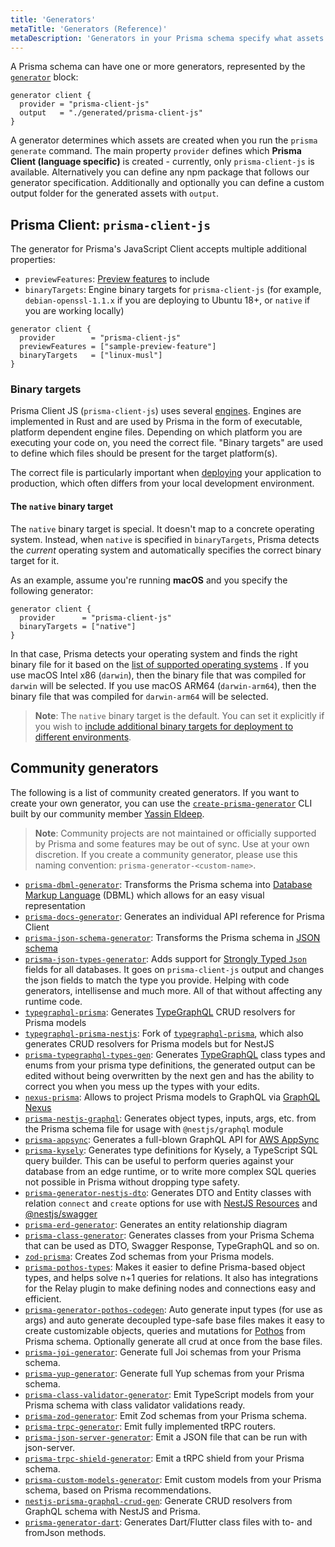 ```yaml
---
title: 'Generators'
metaTitle: 'Generators (Reference)'
metaDescription: 'Generators in your Prisma schema specify what assets are generated when the `prisma generate` command is invoked. This page explains how to configure generators.'
---
```


<TopBlock>

A Prisma schema can have one or more generators, represented by the [`generator`](/reference/api-reference/prisma-schema-reference#generator) <span class="api"></span> block:

```prisma
generator client {
  provider = "prisma-client-js"
  output   = "./generated/prisma-client-js"
}
```

A generator determines which assets are created when you run the `prisma generate` command. The main property `provider` defines which **Prisma Client (language specific)** is created - currently, only `prisma-client-js` is available. Alternatively you can define any npm package that follows our generator specification. Additionally and optionally you can define a custom output folder for the generated assets with `output`.

</TopBlock>

## Prisma Client: `prisma-client-js`

The generator for Prisma's JavaScript Client accepts multiple additional properties:

- `previewFeatures`: [Preview features](/concepts/components/preview-features) to include
- `binaryTargets`: Engine binary targets for `prisma-client-js` (for example, `debian-openssl-1.1.x` if you are deploying to Ubuntu 18+, or `native` if you are working locally)

```prisma
generator client {
  provider        = "prisma-client-js"
  previewFeatures = ["sample-preview-feature"]
  binaryTargets   = ["linux-musl"]
}
```

### Binary targets

Prisma Client JS (`prisma-client-js`) uses several [engines](https://github.com/prisma/prisma-engines). Engines are implemented in Rust and are used by Prisma in the form of executable, platform dependent engine files. Depending on which platform you are executing your code on, you need the correct file. "Binary targets" are used to define which files should be present for the target platform(s).

The correct file is particularly important when [deploying](/guides/deployment/deploy-prisma) your application to production, which often differs from your local development environment.

#### The `native` binary target

The `native` binary target is special. It doesn't map to a concrete operating system. Instead, when `native` is specified in `binaryTargets`, Prisma detects the _current_ operating system and automatically specifies the correct binary target for it.

As an example, assume you're running **macOS** and you specify the following generator:

```prisma
generator client {
  provider      = "prisma-client-js"
  binaryTargets = ["native"]
}
```

In that case, Prisma detects your operating system and finds the right binary file for it based on the [list of supported operating systems](/reference/api-reference/prisma-schema-reference#binarytargets-options) <span class="api"></span>.
If you use macOS Intel x86 (`darwin`), then the binary file that was compiled for `darwin` will be selected.
If you use macOS ARM64 (`darwin-arm64`), then the binary file that was compiled for `darwin-arm64` will be selected.

> **Note**: The `native` binary target is the default. You can set it explicitly if you wish to [include additional binary targets for deployment to different environments](/guides/deployment/use-prisma-with-serverless-framework#binary-targets-in-schemaprisma).

## Community generators

The following is a list of community created generators. If you want to create your own generator, you can use the [`create-prisma-generator`](https://github.com/YassinEldeeb/create-prisma-generator) CLI built by our community member [Yassin Eldeep](https://github.com/YassinEldeeb).

> **Note**: Community projects are not maintained or officially supported by Prisma and some features may be out of sync. Use at your own discretion. If you create a community generator, please use this naming convention: `prisma-generator-<custom-name>`.

- [`prisma-dbml-generator`](https://notiz.dev/blog/prisma-dbml-generator): Transforms the Prisma schema into [Database Markup Language](https://www.dbml.org/home/) (DBML) which allows for an easy visual representation
- [`prisma-docs-generator`](https://github.com/pantharshit00/prisma-docs-generator): Generates an individual API reference for Prisma Client
- [`prisma-json-schema-generator`](https://github.com/valentinpalkovic/prisma-json-schema-generator): Transforms the Prisma schema in [JSON schema](https://json-schema.org/)
- [`prisma-json-types-generator`](https://github.com/arthurfiorette/prisma-json-types-generator): Adds support for [Strongly Typed `Json`](https://github.com/arthurfiorette/prisma-json-types-generator#readme) fields for all databases. It goes on `prisma-client-js` output and changes the json fields to match the type you provide. Helping with code generators, intellisense and much more. All of that without affecting any runtime code.
- [`typegraphql-prisma`](https://github.com/MichalLytek/typegraphql-prisma#readme): Generates [TypeGraphQL](https://typegraphql.com/) CRUD resolvers for Prisma models
- [`typegraphql-prisma-nestjs`](https://github.com/EndyKaufman/typegraphql-prisma-nestjs#readme): Fork of [`typegraphql-prisma`](https://github.com/MichalLytek/typegraphql-prisma), which also generates CRUD resolvers for Prisma models but for NestJS
- [`prisma-typegraphql-types-gen`](https://github.com/YassinEldeeb/prisma-tgql-types-gen): Generates [TypeGraphQL](https://typegraphql.com/) class types and enums from your prisma type definitions, the generated output can be edited without being overwritten by the next gen and has the ability to correct you when you mess up the types with your edits.
- [`nexus-prisma`](https://github.com/prisma/nexus-prisma/): Allows to project Prisma models to GraphQL via [GraphQL Nexus](https://nexusjs.org/docs/)
- [`prisma-nestjs-graphql`](https://github.com/unlight/prisma-nestjs-graphql): Generates object types, inputs, args, etc. from the Prisma schema file for usage with `@nestjs/graphql` module
- [`prisma-appsync`](https://github.com/maoosi/prisma-appsync): Generates a full-blown GraphQL API for [AWS AppSync](https://aws.amazon.com/appsync/)
- [`prisma-kysely`](https://github.com/valtyr/prisma-kysely): Generates type definitions for Kysely, a TypeScript SQL query builder. This can be useful to perform queries against your database from an edge runtime, or to write more complex SQL queries not possible in Prisma without dropping type safety.
- [`prisma-generator-nestjs-dto`](https://github.com/vegardit/prisma-generator-nestjs-dto): Generates DTO and Entity classes with relation `connect` and `create` options for use with [NestJS Resources](https://docs.nestjs.com/recipes/crud-generator) and [@nestjs/swagger](https://www.npmjs.com/package/@nestjs/swagger)
- [`prisma-erd-generator`](https://github.com/keonik/prisma-erd-generator): Generates an entity relationship diagram
- [`prisma-class-generator`](https://github.com/kimjbstar/prisma-class-generator): Generates classes from your Prisma Schema that can be used as DTO, Swagger Response, TypeGraphQL and so on.
- [`zod-prisma`](https://github.com/CarterGrimmeisen/zod-prisma): Creates Zod schemas from your Prisma models.
- [`prisma-pothos-types`](https://github.com/hayes/pothos/tree/main/packages/plugin-prisma): Makes it easier to define Prisma-based object types, and helps solve n+1 queries for relations. It also has integrations for the Relay plugin to make defining nodes and connections easy and efficient.
- [`prisma-generator-pothos-codegen`](https://github.com/Cauen/prisma-generator-pothos-codegen): Auto generate input types (for use as args) and auto generate decoupled type-safe base files makes it easy to create customizable objects, queries and mutations for [Pothos](https://pothos-graphql.dev/) from Prisma schema. Optionally generate all crud at once from the base files.
- [`prisma-joi-generator`](https://github.com/omar-dulaimi/prisma-joi-generator): Generate full Joi schemas from your Prisma schema.
- [`prisma-yup-generator`](https://github.com/omar-dulaimi/prisma-yup-generator): Generate full Yup schemas from your Prisma schema.
- [`prisma-class-validator-generator`](https://github.com/omar-dulaimi/prisma-class-validator-generator): Emit TypeScript models from your Prisma schema with class validator validations ready.
- [`prisma-zod-generator`](https://github.com/omar-dulaimi/prisma-zod-generator): Emit Zod schemas from your Prisma schema.
- [`prisma-trpc-generator`](https://github.com/omar-dulaimi/prisma-trpc-generator): Emit fully implemented tRPC routers.
- [`prisma-json-server-generator`](https://github.com/omar-dulaimi/prisma-json-server-generator): Emit a JSON file that can be run with json-server.
- [`prisma-trpc-shield-generator`](https://github.com/omar-dulaimi/prisma-trpc-shield-generator): Emit a tRPC shield from your Prisma schema.
- [`prisma-custom-models-generator`](https://github.com/omar-dulaimi/prisma-custom-models-generator): Emit custom models from your Prisma schema, based on Prisma recommendations.
- [`nestjs-prisma-graphql-crud-gen`](https://github.com/mk668a/nestjs-prisma-graphql-crud-gen): Generate CRUD resolvers from GraphQL schema with NestJS and Prisma.
- [`prisma-generator-dart`](https://github.com/FredrikBorgstrom/abcx3/tree/master/libs/prisma-generator-dart): Generates Dart/Flutter class files with to- and fromJson methods.

